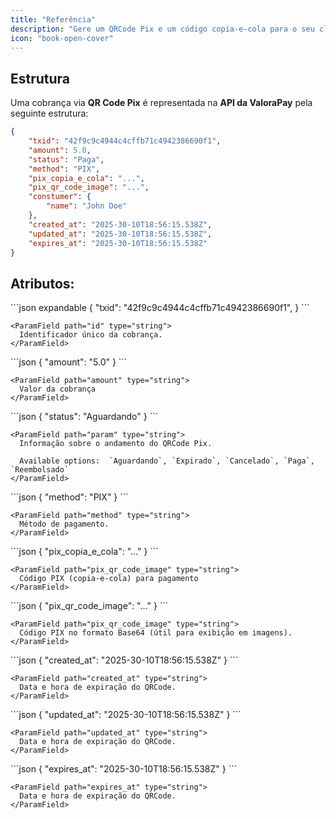 ```yaml
---
title: "Referência"
description: "Gere um QRCode Pix e um código copia-e-cola para o seu cliente"
icon: "book-open-cover"
---
```


## Estrutura

Uma cobrança via **QR Code Pix** é representada na **API da ValoraPay** pela seguinte estrutura:

```json expandable
{ 
	"txid": "42f9c9c4944c4cffb71c4942386690f1",
	"amount": 5.0,
	"status": "Paga",
	"method": "PIX",
	"pix_copia_e_cola": "...",
	"pix_qr_code_image": "...",
	"constumer": {
		"name": "John Doe"
	},
	"created_at": "2025-30-10T18:56:15.538Z",
	"updated_at": "2025-30-10T18:56:15.538Z",
	"expires_at": "2025-30-10T18:56:15.538Z"
}
```

## Atributos:

<AccordionGroup>
  <Accordion title="txid:">
    ```json expandable
    {
    	"txid": "42f9c9c4944c4cffb71c4942386690f1",
    }
    ```

    <ParamField path="id" type="string">
      Identificador único da cobrança.
    </ParamField>
  </Accordion>
  <Accordion title="amount">
    ```json
    {
    	"amount": "5.0"
    }
    ```

    <ParamField path="amount" type="string">
      Valor da cobrança
    </ParamField>
  </Accordion>
  <Accordion title="status">
    ```json
    {
       "status": "Aguardando"
    }
    ```

    <ParamField path="param" type="string">
      Informação sobre o andamento do QRCode Pix.

      Available options:  `Aguardando`, `Expirado`, `Cancelado`, `Paga`, `Reembolsado`
    </ParamField>
  </Accordion>
  <Accordion title="method">
    ```json
    {
       "method": "PIX"
    }
    ```

    <ParamField path="method" type="string">
      Método de pagamento.
    </ParamField>
  </Accordion>
  <Accordion title="pix_copia_e_cola">
    ```json
    {
       "pix_copia_e_cola": "..."
    }
    ```

    <ParamField path="pix_qr_code_image" type="string">
      Código PIX (copia-e-cola) para pagamento
    </ParamField>
  </Accordion>
  <Accordion title="pix_qr_code_image">
    ```json
    {
       "pix_qr_code_image": "..."
    }
    ```

    <ParamField path="pix_qr_code_image" type="string">
      Código PIX no formato Base64 (útil para exibição em imagens).
    </ParamField>
  </Accordion>
  <Accordion title="created_at">
    ```json
    {
       "created_at": "2025-30-10T18:56:15.538Z"
    }
    ```

    <ParamField path="created_at" type="string">
      Data e hora de expiração do QRCode.
    </ParamField>
  </Accordion>
  <Accordion title="updated_at">
    ```json
    {
       "updated_at": "2025-30-10T18:56:15.538Z"
    }
    ```

    <ParamField path="updated_at" type="string">
      Data e hora de expiração do QRCode.
    </ParamField>
  </Accordion>
  <Accordion title="expires_at">
    ```json
    {
       "expires_at": "2025-30-10T18:56:15.538Z"
    }
    ```

    <ParamField path="expires_at" type="string">
      Data e hora de expiração do QRCode.
    </ParamField>
  </Accordion>
</AccordionGroup>